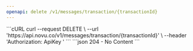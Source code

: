```yaml
---
openapi: delete /v1/messages/transaction/{transactionId}
---
```



<ApikeyWarning />

<RequestExample>
```cURL
curl --request DELETE \
--url 'https://api.novu.co/v1/messages/transaction/{transactionId}' \
--header 'Authorization: ApiKey <NOVU_SECRET_KEY>'
```

</RequestExample>

<ResponseExample>
```json
204 - No Content
```

</ResponseExample>
